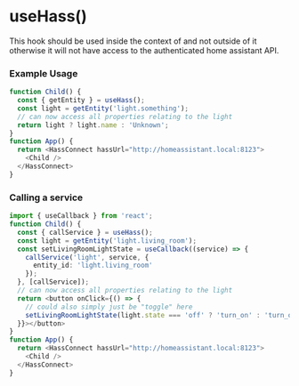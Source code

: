 
# useHass()

This hook should be used inside the context of <HassConnect /> and not outside of it otherwise it will not have access to
the authenticated home assistant API.

### Example Usage

```ts
function Child() {
  const { getEntity } = useHass();
  const light = getEntity('light.something');
  // can now access all properties relating to the light
  return light ? light.name : 'Unknown';
}
function App() {
  return <HassConnect hassUrl="http://homeassistant.local:8123">
    <Child />
  </HassConnect>
}

```

### Calling a service



```ts
import { useCallback } from 'react';
function Child() {
  const { callService } = useHass();
  const light = getEntity('light.living_room');
  const setLivingRoomLightState = useCallback((service) => {
    callService('light', service, {
      entity_id: 'light.living_room'
    });
  }, [callService]);
  // can now access all properties relating to the light
  return <button onClick={() => {
    // could also simply just be "toggle" here
    setLivingRoomLightState(light.state === 'off' ? 'turn_on' : 'turn_off');
  }}></button>
}
function App() {
  return <HassConnect hassUrl="http://homeassistant.local:8123">
    <Child />
  </HassConnect>
}

```